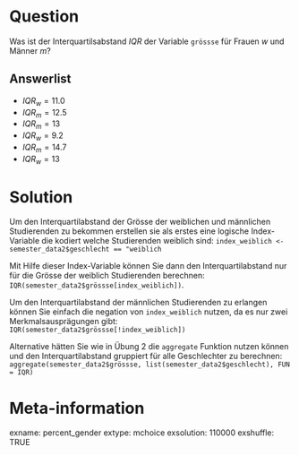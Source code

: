 Question
=======
Was ist der Interquartilsabstand $IQR$ der Variable `grössse` für Frauen $w$ und Männer $m$?

Answerlist
--------
* $IQR_w = 11.0$
* $IQR_m = 12.5$
* $IQR_m = 13$
* $IQR_w = 9.2$
* $IQR_m = 14.7$
* $IQR_w = 13$

Solution
========
Um den Interquartilabstand der Grösse der weiblichen und männlichen Studierenden zu bekommen erstellen sie als erstes eine logische Index-Variable die kodiert welche Studierenden weiblich sind: `index_weiblich <- semester_data2$geschlecht == "weiblich`

Mit Hilfe dieser Index-Variable können Sie dann den Interquartilabstand nur für die Grösse der weiblich Studierenden berechnen: `IQR(semester_data2$grössse[index_weiblich])`. 

Um den Interquartilabstand der männlichen Studierenden zu erlangen können Sie einfach die negation von `index_weiblich` nutzen, da es nur zwei Merkmalsausprägungen gibt: `IQR(semester_data2$grössse[!index_weiblich])`

Alternative hätten Sie wie in Übung 2 die `aggregate` Funktion nutzen können und den Interquartilabstand gruppiert für alle Geschlechter zu berechnen: `aggregate(semester_data2$grössse, list(semester_data2$geschlecht), FUN = IQR)`

Meta-information
=========
exname: percent_gender 
extype: mchoice 
exsolution: 110000
exshuffle: TRUE
